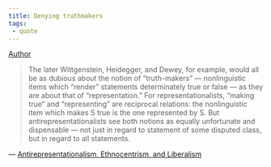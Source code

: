```yaml
---
title: Denying truthmakers
tags:
 - quote
---
```


[Author](/docs/phil/Richard Rorty.html)



> The later Wittgenstein, Heidegger, and Dewey, for example, would all be as dubious about the notion of "truth-makers" — nonlinguistic items which "render" statements determinately true or false — as they are about that of "representation." For representationalists, "making true" and "representing" are reciprocal relations: the nonlinguistic item which makes S true is the one represented by S. But antirepresentationalists see both notions as equally unfortunate and dispensable — not just in regard to statement of some disputed class, but in regard to all statements.

— [Antirepresentationalism, Ethnocentrism, and Liberalism](/docs/phil/Antirepresentationalism, Ethnocentrism, and Liberalism.html)